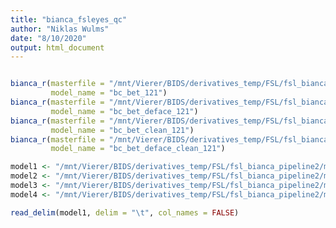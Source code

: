 ```yaml
---
title: "bianca_fsleyes_qc"
author: "Niklas Wulms"
date: "8/10/2020"
output: html_document
---
```


```r

```

```r
bianca_r(masterfile = "/mnt/Vierer/BIDS/derivatives_temp/FSL/fsl_bianca_pipeline2/model_csv/bc_bet_121_train.txt",
         model_name = "bc_bet_121")
bianca_r(masterfile = "/mnt/Vierer/BIDS/derivatives_temp/FSL/fsl_bianca_pipeline2/model_csv/bc_bet_deface_121_train.txt",
         model_name = "bc_bet_deface_121")
bianca_r(masterfile = "/mnt/Vierer/BIDS/derivatives_temp/FSL/fsl_bianca_pipeline2/model_csv/bc_bet_clean_121_train.txt",
         model_name = "bc_bet_clean_121")
bianca_r(masterfile = "/mnt/Vierer/BIDS/derivatives_temp/FSL/fsl_bianca_pipeline2/model_csv/bc_bet_deface_clean_121_train.txt",
         model_name = "bc_bet_deface_clean_121")
```

```r
model1 <- "/mnt/Vierer/BIDS/derivatives_temp/FSL/fsl_bianca_pipeline2/model_csv/bc_bet_121_train.txt"
model2 <- "/mnt/Vierer/BIDS/derivatives_temp/FSL/fsl_bianca_pipeline2/model_csv/bc_bet_clean_121_train.txt"
model3 <- "/mnt/Vierer/BIDS/derivatives_temp/FSL/fsl_bianca_pipeline2/model_csv/bc_bet_deface_121_train.txt"
model4 <- "/mnt/Vierer/BIDS/derivatives_temp/FSL/fsl_bianca_pipeline2/model_csv/bc_bet_deface_clean_121_train.txt"
```

```r
read_delim(model1, delim = "\t", col_names = FALSE)
```

